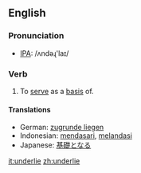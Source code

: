 ==English==
=== Pronunciation ===
*[[w:IPA|IPA]]: /ʌndəɻ'laɪ/

=== Verb ===
{{irregverb|'''to underlie'''|'''[[underlies]]'''|'''[[underlay]]'''|'''[[underlain]]'''|'''[[underlying]]'''}}

# To [[serve]] as a [[basis]] of.

==== Translations ====
*German: [[zugrunde liegen]]
*Indonesian: [[dasar|mendasari]], [[landas|melandasi]]
*Japanese: [[基礎]]となる

[[it:underlie]]
[[zh:underlie]]